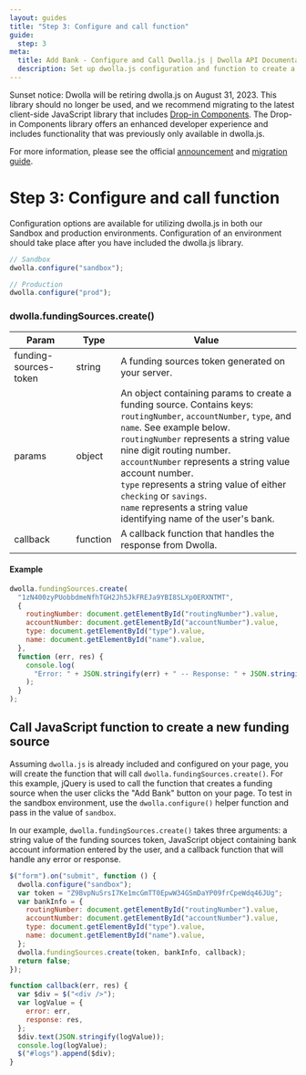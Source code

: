 ```yaml
---
layout: guides
title: "Step 3: Configure and call function"
guide:
  step: 3
meta:
  title: Add Bank - Configure and Call Dwolla.js | Dwolla API Documentation
  description: Set up dwolla.js configuration and function to create a new funding source.
---
```


<AlertBar variation="announcement">
  Sunset notice: Dwolla will be retiring dwolla.js on August 31, 2023. This library should no longer be used, and we recommend migrating to the latest client-side JavaScript library that includes <a href="/concepts/drop-in-components">Drop-in Components</a>. The Drop-in Components library offers an enhanced developer experience and includes functionality that was previously only available in dwolla.js.

For more information, please see the official <a href="https://discuss.dwolla.com/t/may-2023-updates-retiring-dwolla-s-client-side-javascript-library-dwolla-js/8969">announcement</a> and <a href="https://discuss.dwolla.com/t/migration-guide-dwolla-js-to-dwolla-web-js/8968">migration guide</a>.

</AlertBar>

# Step 3: Configure and call function

Configuration options are available for utilizing dwolla.js in both our Sandbox and production environments. Configuration of an environment should take place after you have included the dwolla.js library.

```javascript
// Sandbox
dwolla.configure("sandbox");

// Production
dwolla.configure("prod");
```

### dwolla.fundingSources.create()

| Param                 | Type     | Value                                                                                                                                                                                                                                                                                                                                                                                                                                                |
| --------------------- | -------- | ---------------------------------------------------------------------------------------------------------------------------------------------------------------------------------------------------------------------------------------------------------------------------------------------------------------------------------------------------------------------------------------------------------------------------------------------------- |
| funding-sources-token | string   | A funding sources token generated on your server.                                                                                                                                                                                                                                                                                                                                                                                                    |
| params                | object   | An object containing params to create a funding source. Contains keys: `routingNumber`, `accountNumber`, `type`, and `name`. See example below. <br /> `routingNumber` represents a string value nine digit routing number. <br /> `accountNumber` represents a string value account number. <br /> `type` represents a string value of either `checking` or `savings`. <br /> `name` represents a string value identifying name of the user's bank. |
| callback              | function | A callback function that handles the response from Dwolla.                                                                                                                                                                                                                                                                                                                                                                                           |

#### Example

```javascript
dwolla.fundingSources.create(
  "1zN400zyPUobbdmeNfhTGH2Jh5JkFREJa9YBI8SLXp0ERXNTMT",
  {
    routingNumber: document.getElementById("routingNumber").value,
    accountNumber: document.getElementById("accountNumber").value,
    type: document.getElementById("type").value,
    name: document.getElementById("name").value,
  },
  function (err, res) {
    console.log(
      "Error: " + JSON.stringify(err) + " -- Response: " + JSON.stringify(res)
    );
  }
);
```

## Call JavaScript function to create a new funding source

Assuming `dwolla.js` is already included and configured on your page, you will create the function that will call `dwolla.fundingSources.create()`. For this example, jQuery is used to call the function that creates a funding source when the user clicks the "Add Bank" button on your page. To test in the sandbox environment, use the `dwolla.configure()` helper function and pass in the value of `sandbox`.

In our example, `dwolla.fundingSources.create()` takes three arguments: a string value of the funding sources token, JavaScript object containing bank account information entered by the user, and a callback function that will handle any error or response.

```javascript
$("form").on("submit", function () {
  dwolla.configure("sandbox");
  var token = "Z9BvpNuSrsI7Ke1mcGmTT0EpwW34GSmDaYP09frCpeWdq46JUg";
  var bankInfo = {
    routingNumber: document.getElementById("routingNumber").value,
    accountNumber: document.getElementById("accountNumber").value,
    type: document.getElementById("type").value,
    name: document.getElementById("name").value,
  };
  dwolla.fundingSources.create(token, bankInfo, callback);
  return false;
});

function callback(err, res) {
  var $div = $("<div />");
  var logValue = {
    error: err,
    response: res,
  };
  $div.text(JSON.stringify(logValue));
  console.log(logValue);
  $("#logs").append($div);
}
```

